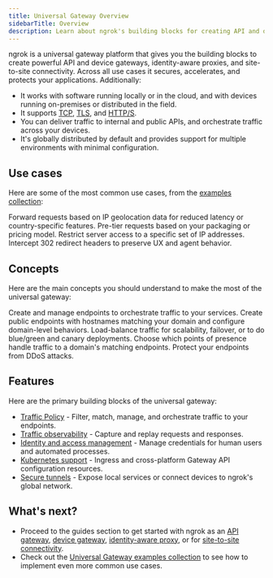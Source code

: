 ```yaml
---
title: Universal Gateway Overview
sidebarTitle: Overview
description: Learn about ngrok's building blocks for creating API and device gateways, identity-aware proxies, and site-to-site connectivity.
---
```


ngrok is a universal gateway platform that gives you the building blocks to create powerful API and device gateways, identity-aware proxies, and site-to-site connectivity.
Across all use cases it secures, accelerates, and protects your applications.
Additionally:

- It works with software running locally or in the cloud, and with devices running on-premises or distributed in the field.
- It supports [TCP](/universal-gateway/tcp/), [TLS](/universal-gateway/tls/), and [HTTP/S](/universal-gateway/http/).
- You can deliver traffic to internal and public APIs, and orchestrate traffic across your devices.
- It's globally distributed by default and provides support for multiple environments with minimal configuration.

## Use cases

Here are some of the most common use cases, from the [examples collection](/universal-gateway/examples/):

<Columns cols={2}>
	<Card
		title="Route to endpoints by geography"
		icon="globe"
		href="/universal-gateway/examples/route-by-geography/"
	>
		Forward requests based on IP geolocation data for reduced latency or
		country-specific features.
	</Card>
	<Card
		title="Create identity-based rate limits"
		icon="user"
		href="/universal-gateway/examples/pre-tier-requests/"
	>
		Pre-tier requests based on your packaging or pricing model.
	</Card>
	<Card
		title="Secure a public Minecraft server"
		icon="gamepad"
		href="/universal-gateway/examples/minecraft/"
	>
		Restrict server access to a specific set of IP addresses.
	</Card>
	<Card
		title="Intercept and rewrite headers"
		icon="pencil"
		href="/universal-gateway/examples/rewrite-headers-redirects/"
	>
		Intercept 302 redirect headers to preserve UX and agent behavior.
	</Card>
</Columns>

## Concepts

Here are the main concepts you should understand to make the most of the universal gateway:

<Columns cols={1}>
	<Card title="Endpoints" href="/universal-gateway/endpoints/" horizontal>
		Create and manage endpoints to orchestrate traffic to your services.
	</Card>
	<Card title="Domains" href="/universal-gateway/domains/" horizontal>
		Create public endpoints with hostnames matching your domain and configure
		domain-level behaviors.
	</Card>
	<Card title="Pooling" href="/universal-gateway/endpoint-pooling/" horizontal>
		Load-balance traffic for scalability, failover, or to do blue/green and
		canary deployments.
	</Card>
	<Card
		title="Global Load Balancer"
		href="/universal-gateway/global-load-balancer/"
		horizontal
	>
		Choose which points of presence handle traffic to a domain's matching
		endpoints.
	</Card>
	<Card
		title="DDoS protection"
		href="/universal-gateway/ddos-protection/"
		horizontal
	>
		Protect your endpoints from DDoS attacks.
	</Card>
</Columns>

## Features

Here are the primary building blocks of the universal gateway:

- [Traffic Policy](/traffic-policy/) - Filter, match, manage, and orchestrate traffic to your endpoints.
- [Traffic observability](/obs/) - Capture and replay requests and responses.
- [Identity and access management](/iam/) - Manage credentials for human users and automated processes.
- [Kubernetes support](/k8s/) - Ingress and cross-platform Gateway API configuration resources.
- [Secure tunnels](/agent/) - Expose local services or connect devices to ngrok's global network.

## What's next?

- Proceed to the guides section to get started with ngrok as an [API gateway](/guides/api-gateway/get-started/), [device gateway](/guides/device-gateway/agent/), [identity-aware proxy](/guides/identity-aware-proxy/securing-with-oauth/), or for [site-to-site connectivity](/guides/identity-aware-proxy/securing-with-oauth/).
- Check out the [Universal Gateway examples collection](/universal-gateway/examples/) to see how to implement even more common use cases.
